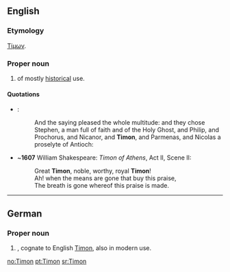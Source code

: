 {{also|timón}}
{{wikipedia}}
==English==

===Etymology===
{{etyl|grc}} [[Τίμων]].

===Proper noun===
{{en-proper-noun}}

# {{given name|male|from=Ancient Greek|}} of mostly [[historical]] use.

====Quotations====
* {{RQ:Authorized Version|Acts|6|5}}:
*: And the saying pleased the whole multitude: and they chose Stephen, a man full of faith and of the Holy Ghost, and Philip, and Prochorus, and Nicanor, and '''Timon''', and Parmenas, and Nicolas a proselyte of Antioch:
* ~'''1607''' William Shakespeare: ''Timon of Athens'', Act II, Scene II:
*: Great '''Timon''', noble, worthy, royal '''Timon'''!
*: Ah! when the means are gone that buy this praise,
*: The breath is gone whereof this praise is made.

----

==German==

===Proper noun===
{{infl|de|proper noun}}

# {{given name|male|lang=de}}, cognate to English [[#English|Timon]], also in modern use.

[[no:Timon]]
[[pt:Timon]]
[[sr:Timon]]